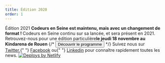 ```yaml
---
title: Édition 2020
order: 1
---
```



<OGImage path="/images/ces/social.jpg" />
<Stack spacing="16">
  <Card variant="primary">
    <Flex align="center" justify="center" direction={{ base: 'column', lg: 'row'}}>
      <Box maxW="60ch">
        <Heading fontSize="2xl">
          Édition 2021
        </Heading>
        <Text>
          <strong>
            Codeurs en Seine est maintenu, mais avec un changement de format&nbsp;!
          </strong>
        </Text>
        <Text>
          Codeurs en Seine continu sur sa lancée, et sera présent en 2021.
        </Text>
        <Text>
          Retrouvez-nous pour une édition particulière<strong>le jeudi 18 novembre au Kindarena de Rouen</strong>
        </Text>
      </Box>
      {/* <Box
        ml={{ lg: 'auto' }}
        pt={{ base: 4, lg: 0 }}
        pl={{ lg: 4 }}
        maxW={{ lg: '16rem' }}
        w="full"
      >
        <ButtonGroup
          spacing={4}
          align="center"
          childProps={{ w: { base: 'full', xs: 'auto', lg: 'full'} }}
        >
          <Button as={Link} to="programme" color="brand.600">
            Découvrir le programme
          </Button>
        </ButtonGroup>
      </Box> */}
    </Flex>
  </Card>

  <Stack spacing="4">
    <Newsletter />
    <Text textAlign="center">
      Suivez nous sur <A href="https://twitter.com/codeursenseine">Twitter</A>,{" "}
      <A href="http://facebook.com/codeursenseine">Facebook</A> ou{" "}
      <A href="https://fr.linkedin.com/company/codeurs-en-seine">Linkedin</A> pour
      connaître rapidement toutes les news.
    </Text>
  </Stack>

  <SponsorsList />

  <Flex align="center" justify="center" mt={8}>
    <a href="https://www.netlify.com">
      <img src="https://www.netlify.com/img/global/badges/netlify-light.svg" alt="Deploys by Netlify" />
    </a>
  </Flex>
</Stack>

